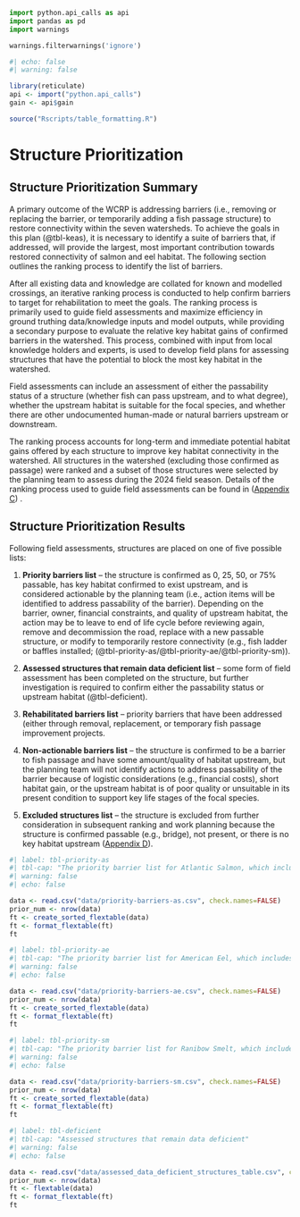 ```python
import python.api_calls as api
import pandas as pd
import warnings

warnings.filterwarnings('ignore')
```

```r
#| echo: false
#| warning: false

library(reticulate)
api <- import("python.api_calls")
gain <- api$gain

source("Rscripts/table_formatting.R")

```

# Structure Prioritization 

## Structure Prioritization Summary {-}

A primary outcome of the WCRP is addressing barriers (i.e., removing or replacing the barrier, or temporarily adding a fish passage structure) to restore connectivity within the seven watersheds. To achieve the goals in this plan (@tbl-keas), it is necessary to identify a suite of barriers that, if addressed, will provide the largest, most important contribution towards restored connectivity of salmon and eel habitat. The following section outlines the ranking process to identify the list of barriers. 

After all existing data and knowledge are collated for known and modelled crossings, an iterative ranking process is conducted to help confirm barriers to target for rehabilitation to meet the goals. The ranking process is primarily used to guide field assessments and maximize efficiency in ground truthing data/knowledge inputs and model outputs, while providing a secondary purpose to evaluate the relative key habitat gains of confirmed barriers in the watershed. This process, combined with input from local knowledge holders and experts, is used to develop field plans for assessing structures that have the potential to block the most key habitat in the watershed.  

Field assessments can include an assessment of either the passability status of a structure (whether fish can pass upstream, and to what degree), whether the upstream habitat is suitable for the focal species, and whether there are other undocumented human-made or natural barriers upstream or downstream.

The ranking process accounts for long-term and immediate potential habitat gains offered by each structure to improve key habitat connectivity in the watershed. All structures in the watershed (excluding those confirmed as passage) were ranked and a subset of those structures were selected by the planning team to assess during the 2024 field season. Details of the ranking process used to guide field assessments can be found in ([Appendix C](defining-sets.qmd)) .

## Structure Prioritization Results {-}

Following field assessments, structures are placed on one of five possible lists:  

1. **Priority barriers list** – the structure is confirmed as 0, 25, 50, or 75% passable, has key habitat confirmed to exist upstream, and is considered actionable by the planning team (i.e., action items will be identified to address passability of the barrier). Depending on the barrier, owner, financial constraints, and quality of upstream habitat, the action may be to leave to end of life cycle before reviewing again, remove and decommission the road, replace with a new passable structure, or modify to temporarily restore connectivity (e.g., fish ladder or baffles installed; (@tbl-priority-as/@tbl-priority-ae/@tbl-priority-sm)). 

2. **Assessed structures that remain data deficient list** – some form of field assessment has been completed on the structure, but further investigation is required to confirm either the passability status or upstream habitat (@tbl-deficient). 

3. **Rehabilitated barriers list** – priority barriers that have been addressed (either through removal, replacement, or temporary fish passage improvement projects.  

4. **Non-actionable barriers list** – the structure is confirmed to be a barrier to fish passage and have some amount/quality of habitat upstream, but the planning team will not identify actions to address passability of the barrier because of logistic considerations (e.g., financial costs), short habitat gain, or the upstream habitat is of poor quality or unsuitable in its present condition to support key life stages of the focal species. 

5. **Excluded structures list** – the structure is excluded from further consideration in subsequent ranking and work planning because the structure is confirmed passable (e.g., bridge), not present, or there is no key habitat upstream ([Appendix D](additional-wcrp-tables.qmd)).  

```r
#| label: tbl-priority-as
#| tbl-cap: "The priority barrier list for Atlantic Salmon, which includes barriers that have undergone field assessment, been reviewed by the planning team, and selected to be addressed (whether removed, replaced with a passable structure, or provided temporary fish passage)."
#| warning: false
#| echo: false

data <- read.csv("data/priority-barriers-as.csv", check.names=FALSE)
prior_num <- nrow(data)
ft <- create_sorted_flextable(data)
ft <- format_flextable(ft)
ft
```

```r
#| label: tbl-priority-ae
#| tbl-cap: "The priority barrier list for American Eel, which includes barriers that have undergone field assessment, been reviewed by the planning team, and selected to be addressed (whether removed, replaced with a passable structure, or provided temporary fish passage)."
#| warning: false
#| echo: false

data <- read.csv("data/priority-barriers-ae.csv", check.names=FALSE)
prior_num <- nrow(data)
ft <- create_sorted_flextable(data)
ft <- format_flextable(ft)
ft
```

```r
#| label: tbl-priority-sm
#| tbl-cap: "The priority barrier list for Ranibow Smelt, which includes barriers that have undergone field assessment, been reviewed by the planning team, and selected to be addressed (whether removed, replaced with a passable structure, or provided temporary fish passage)."
#| warning: false
#| echo: false

data <- read.csv("data/priority-barriers-sm.csv", check.names=FALSE)
prior_num <- nrow(data)
ft <- create_sorted_flextable(data)
ft <- format_flextable(ft)
ft
```

```r
#| label: tbl-deficient
#| tbl-cap: "Assessed structures that remain data deficient"
#| warning: false
#| echo: false

data <- read.csv("data/assessed_data_deficient_structures_table.csv", check.names=FALSE)
prior_num <- nrow(data)
ft <- flextable(data)
ft <- format_flextable(ft)
ft
```
